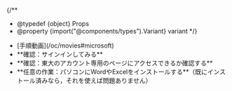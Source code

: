 
{/**
  * @typedef {object} Props
  * @property {import("@components/types").Variant} variant
  */}

<ul class="procedure">
  <If cond={props.variant === "oc"}>
    <li>[手順動画](/oc/movies#microsoft)</li>
  </If>
  <li>
    **確認：サインインしてみる**
    <Signin support={props.variant === "oc"} />
  </li>
  <li>
    **確認：東大のアカウント専用のページにアクセスできるか確認する**
    <Access support={props.variant === "oc"} />
  </li>
  <li>
    **任意の作業：パソコンにWordやExcelをインストールする**（既にインストール済みなら，それを使えば問題ありません）
    <InstallApps support={props.variant === "oc"} />
  </li>
</ul>
